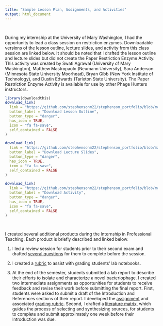 ```yaml
---
title: "Sample Lesson Plan, Assignments, and Activities"
output: html_document
---
```

<br/>

During my internship at the University of Mary Washington, I had the opportunity to lead a class session on restriction enzymes. Downloadable versions of the lesson outline, lecture slides, and activity from this class session are linked below. It should be noted that I drafted the lesson outline and lecture slides but did not create the Paper Restriction Enzyme Activity. This activity was created by Swati Agrawal (University of Mary Washington), Matthew Mastropaolo (Neumann University), Sara Anderson (Minnesota State University Moorhead), Bryan Gibb (New York Institute of Technology), and Dustin Edwards (Tarleton State University). The Paper Restriction Enzyme Activity is available for use by other Phage Hunters instructors.

```r
library(downloadthis)
download_link(
  link = "https://github.com/stephensonm22/stephenson_portfolio/blob/master/RestrictionEnzymes_LessonOutline.docx",
  button_label = "Download Lesson Outline",
  button_type = "danger",
  has_icon = TRUE,
  icon = "fa fa-save",
  self_contained = FALSE
)

download_link(
  link = "https://github.com/stephensonm22/stephenson_portfolio/blob/master/RestrictionEnzymeLecture.pptx",
  button_label = "Download Lecture Slides",
  button_type = "danger",
  has_icon = TRUE,
  icon = "fa fa-save",
  self_contained = FALSE
)

download_link(
  link = "https://github.com/stephensonm22/stephenson_portfolio/blob/master/2%20-%20Paper%20Restriction%20Enzyme%20Activity.pdf",
  button_label = "Download Activity",
  button_type = "danger",
  has_icon = TRUE,
  icon = "fa fa-save",
  self_contained = FALSE
)

```

<br/>

I created several additional products during the Internship in Professional Teaching. Each product is briefly described and linked below:

1. I led a review session for students prior to their second exam and drafted [several questions](https://github.com/stephensonm22/stephenson_portfolio/blob/master/BIOL%20125%20Exam%202%20Review%20Questions%20(1).pdf) for them to complete before the session. \

2. I created a [rubric](https://github.com/stephensonm22/stephenson_portfolio/blob/master/BIOL125_LabNotebookRubric2.docx) to assist with grading students' lab notebooks. \

3. At the end of the semester, students submitted a lab report to describe their efforts to isolate and characterize a novel bacteriophage. I created two intermediate assignments as opportunities for students to receive feedback and revise their work before submitting the final report. First, students were asked to submit a draft of the Introduction and References sections of their report. I developed the [assignment](https://github.com/stephensonm22/stephenson_portfolio/blob/master/LabReport_IntroductionAssignment.docx) and associated [grading rubric](https://github.com/stephensonm22/stephenson_portfolio/blob/master/BIOL125_LabReportIntroRubric.docx). Second, I drafted a [literature matrix](https://github.com/stephensonm22/stephenson_portfolio/blob/master/BIOL125_LitMatrix.docx), which guides the process of selecting and synthesizing sources, for students to complete and submit approximately one week before their Introduction was due.
